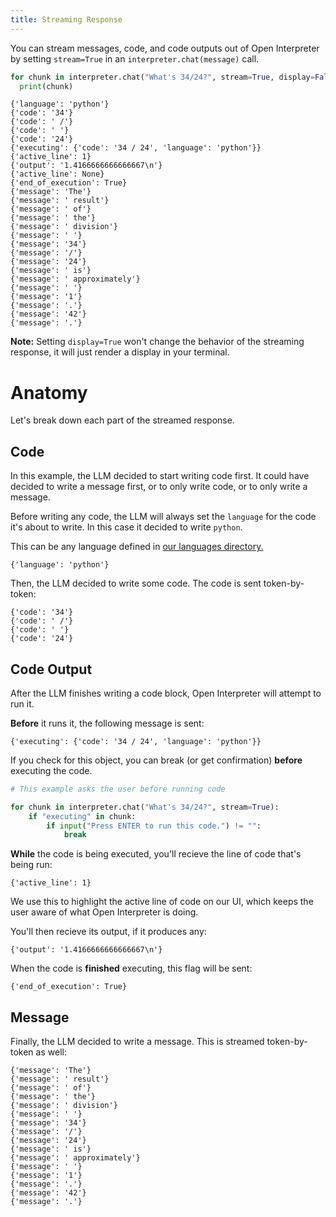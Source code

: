 ```yaml
---
title: Streaming Response
---
```


You can stream messages, code, and code outputs out of Open Interpreter by setting `stream=True` in an `interpreter.chat(message)` call.

```python
for chunk in interpreter.chat("What's 34/24?", stream=True, display=False):
  print(chunk)
```
```
{'language': 'python'}
{'code': '34'}
{'code': ' /'}
{'code': ' '}
{'code': '24'}
{'executing': {'code': '34 / 24', 'language': 'python'}}
{'active_line': 1}
{'output': '1.4166666666666667\n'}
{'active_line': None}
{'end_of_execution': True}
{'message': 'The'}
{'message': ' result'}
{'message': ' of'}
{'message': ' the'}
{'message': ' division'}
{'message': ' '}
{'message': '34'}
{'message': '/'}
{'message': '24'}
{'message': ' is'}
{'message': ' approximately'}
{'message': ' '}
{'message': '1'}
{'message': '.'}
{'message': '42'}
{'message': '.'}
```

**Note:** Setting `display=True` won't change the behavior of the streaming response, it will just render a display in your terminal.

# Anatomy

Let's break down each part of the streamed response.

## Code

In this example, the LLM decided to start writing code first. It could have decided to write a message first, or to only write code, or to only write a message.

Before writing any code, the LLM will always set the `language` for the code it's about to write. In this case it decided to write `python`.

This can be any language defined in [our languages directory.](https://github.com/KillianLucas/open-interpreter/tree/main/interpreter/code_interpreters/languages)

```
{'language': 'python'}
```

Then, the LLM decided to write some code. The code is sent token-by-token:

```
{'code': '34'}
{'code': ' /'}
{'code': ' '}
{'code': '24'}
```

## Code Output

After the LLM finishes writing a code block, Open Interpreter will attempt to run it.

**Before** it runs it, the following message is sent:

```
{'executing': {'code': '34 / 24', 'language': 'python'}}
```

If you check for this object, you can break (or get confirmation) **before** executing the code.

```python
# This example asks the user before running code

for chunk in interpreter.chat("What's 34/24?", stream=True):
    if "executing" in chunk:
        if input("Press ENTER to run this code.") != "":
            break
```

**While** the code is being executed, you'll recieve the line of code that's being run:

```
{'active_line': 1}
```

We use this to highlight the active line of code on our UI, which keeps the user aware of what Open Interpreter is doing.

You'll then recieve its output, if it produces any:

```
{'output': '1.4166666666666667\n'}
```

When the code is **finished** executing, this flag will be sent:

```
{'end_of_execution': True}
```

## Message

Finally, the LLM decided to write a message. This is streamed token-by-token as well:

```
{'message': 'The'}
{'message': ' result'}
{'message': ' of'}
{'message': ' the'}
{'message': ' division'}
{'message': ' '}
{'message': '34'}
{'message': '/'}
{'message': '24'}
{'message': ' is'}
{'message': ' approximately'}
{'message': ' '}
{'message': '1'}
{'message': '.'}
{'message': '42'}
{'message': '.'}
```